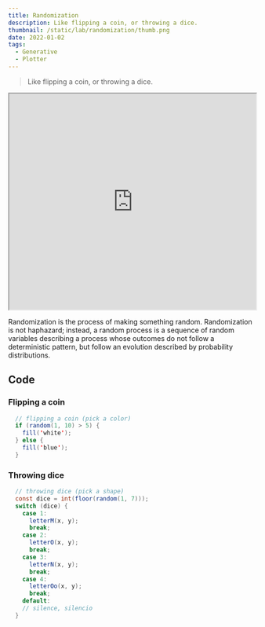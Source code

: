 ```yaml
---
title: Randomization
description: Like flipping a coin, or throwing a dice.
thumbnail: /static/lab/randomization/thumb.png
date: 2022-01-02
tags:
  - Generative
  - Plotter
---
```


> Like flipping a coin, or throwing a dice.

<iframe src="https://editor.p5js.org/colormono/full/A70nepNqZ" width="100%" height="440"></iframe>

Randomization is the process of making something random. Randomization is not haphazard; instead, a random
process is a sequence of random variables describing a process whose outcomes do not follow a deterministic
pattern, but follow an evolution described by probability distributions.

## Code

### Flipping a coin

```java
  // flipping a coin (pick a color)
  if (random(1, 10) > 5) {
    fill('white');
  } else {
    fill('blue');
  }
```

### Throwing dice

```java
  // throwing dice (pick a shape)
  const dice = int(floor(random(1, 7)));
  switch (dice) {
    case 1:
      letterM(x, y);
      break;
    case 2:
      letterO(x, y);
      break;
    case 3:
      letterN(x, y);
      break;
    case 4:
      letterOo(x, y);
      break;
    default:
    // silence, silencio
  }
```
